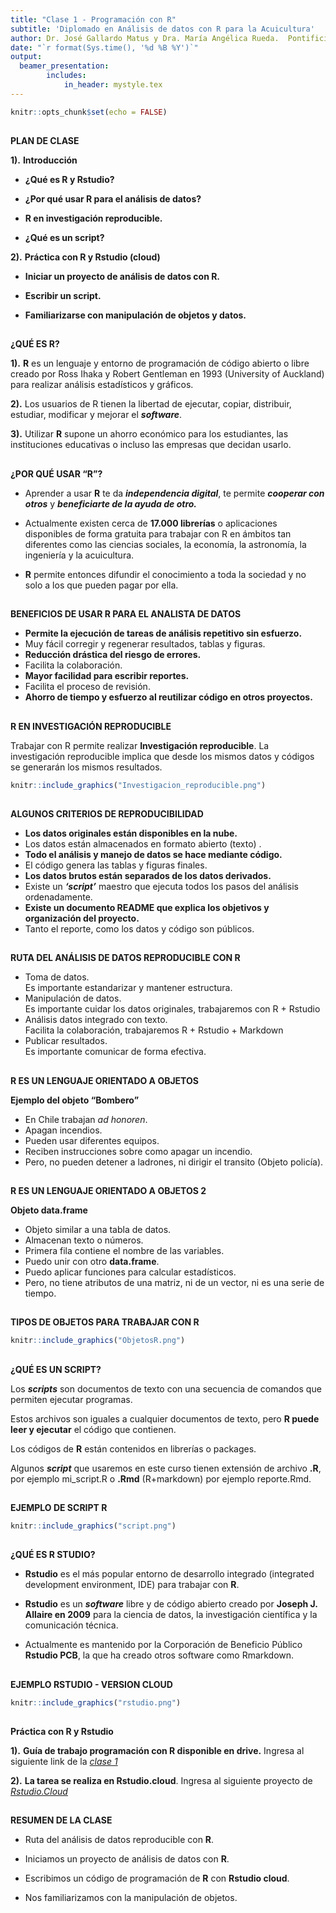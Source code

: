 ```yaml
---
title: "Clase 1 - Programación con R"
subtitle: 'Diplomado en Análisis de datos con R para la Acuicultura'
author: Dr. José Gallardo Matus y Dra. María Angélica Rueda.  Pontificia Universidad Católica de Valparaíso  
date: "`r format(Sys.time(), '%d %B %Y')`"
output: 
  beamer_presentation:
        includes:
            in_header: mystyle.tex
---
```


```r
knitr::opts_chunk$set(echo = FALSE)
```

## 
<div class="centered">
<div class="black">
**PLAN DE CLASE**
</div>
</div>

<div class="black">
**1).** **Introducción**
</div>

- **¿Qué es R y Rstudio?**

- **¿Por qué usar R para el análisis de datos?**

- **R en investigación reproducible.**

- **¿Qué es un script?**

<div class="black">
**2).** **Práctica con R y Rstudio (cloud)**
</div>

- **Iniciar un proyecto de análisis de datos con R.**

- **Escribir un script.**

- **Familiarizarse con manipulación de objetos y datos.**


## 
<div class="centered">
<div class="black">

**¿QUÉ ES R?**

</div>
</div>

<div class="black">
**1).** **R** es un lenguaje y entorno de programación de código abierto o libre creado por Ross Ihaka y Robert Gentleman en 1993 (University of Auckland) para realizar análisis estadísticos y gráficos.


**2).** Los usuarios de R tienen la libertad de ejecutar, copiar, distribuir, estudiar, modificar y mejorar el **_software_**.

**3).** Utilizar **R** supone un ahorro económico para los estudiantes, las instituciones educativas o incluso las empresas que decidan usarlo.
</div>


## 
<div class="centered">
<div class="black">

**¿POR QUÉ USAR "R"?**

</div>
</div>

<div class="black">

- Aprender a usar **R** te da **_independencia digital_**, te permite **_cooperar con otros_** y **_beneficiarte de la ayuda de otro._**

- Actualmente existen cerca de **17.000 librerías** o aplicaciones disponibles de forma gratuita para trabajar con R en ámbitos tan diferentes como las ciencias sociales, la economía, la astronomía, la ingeniería y la acuicultura.

- **R** permite entonces difundir el conocimiento a toda la sociedad y no solo a los que pueden pagar por ella.
</div>

## 
<div class="centered">
<div class="black">

**BENEFICIOS DE USAR R PARA EL ANALISTA DE DATOS**

</div>
</div>

<div class="black">

- **Permite la ejecución de tareas de análisis repetitivo sin esfuerzo.**
- Muy fácil corregir y regenerar resultados, tablas y figuras.
- **Reducción drástica del riesgo de errores.**
- Facilita la colaboración.
- **Mayor facilidad para escribir reportes.**
- Facilita el proceso de revisión.
- **Ahorro de tiempo y esfuerzo al reutilizar código en otros proyectos.**
</div>

## 

**R EN INVESTIGACIÓN REPRODUCIBLE**

</div>
</div>

<div class="centered">
<div class="black">
Trabajar con R permite realizar **Investigación reproducible**. 
La investigación reproducible implica que desde los mismos datos y códigos se generarán los mismos resultados.

</div>
</div>
<div class="columns-1">
```r
knitr::include_graphics("Investigacion_reproducible.png")
```
</div>

## 
<div class="centered">
<div class="black">

**ALGUNOS CRITERIOS DE REPRODUCIBILIDAD**

</div>
</div>

<div class="black">
- **Los datos originales están disponibles en la nube.**
- Los datos están almacenados en formato abierto (texto) .
- **Todo el análisis y manejo de datos se hace mediante código.**
- El código genera las tablas y figuras finales.
- **Los datos brutos están separados de los datos derivados.**
- Existe un **_‘script’_** maestro que ejecuta todos los pasos del análisis ordenadamente.
- **Existe un documento README que explica los objetivos y organización del proyecto.**
- Tanto el reporte, como los datos y código son públicos.
</div>

## 

<div class="centered">
<div class="black">

**RUTA DEL ANÁLISIS DE DATOS REPRODUCIBLE CON R**

- Toma de datos.    
Es importante estandarizar y mantener estructura.   
- Manipulación de datos.  
Es importante cuidar los datos originales, trabajaremos con R + Rstudio  
- Análisis datos integrado con texto.  
Facilita la colaboración, trabajaremos R + Rstudio + Markdown
- Publicar resultados.  
Es importante comunicar de forma efectiva.

</div>
</div>

## 
<div class="centered">
<div class="black">

**R ES UN LENGUAJE ORIENTADO A OBJETOS**

**Ejemplo del objeto "Bombero"**
</div>
</div>
<div class="columns-2">


<div class="black">
<div class="centered">

* En Chile trabajan *ad honoren*.
* Apagan incendios.
* Pueden usar diferentes equipos.
* Reciben instrucciones sobre como apagar un incendio.
* Pero, no pueden detener a ladrones, ni dirigir el transito (Objeto policía).

</div>
</div>
</div>

##

**R ES UN LENGUAJE ORIENTADO A OBJETOS 2**

**Objeto data.frame**
</div>
</div>
<div class="columns-2">


<div class="black">
<div class="centered">

* Objeto similar a una tabla de datos.
* Almacenan texto o números.
* Primera fila contiene el nombre de las variables.
* Puedo unir con otro **data.frame**.
* Puedo aplicar funciones para calcular estadísticos.
* Pero, no tiene atributos de una matriz, ni de un vector, ni es una serie de tiempo.
</div>
</div>
</div>

##

**TIPOS DE OBJETOS PARA TRABAJAR CON R**

</div>
</div>
```r
knitr::include_graphics("ObjetosR.png")
```
</div>


## 

<div class="centered">
<div class="black">

**¿QUÉ ES UN SCRIPT?**

</div>
</div>

<div class="black">

Los **_scripts_** son documentos de texto con una secuencia de comandos que permiten ejecutar programas.

Estos archivos son iguales a cualquier documentos de texto, pero **R puede leer y ejecutar** el código que contienen.

Los códigos de **R** están contenidos en librerías o packages.

Algunos **_script_** que usaremos en este curso tienen extensión de archivo **.R**, por ejemplo mi_script.R o **.Rmd** (R+markdown) por ejemplo reporte.Rmd.

</div>

## 

<div class="centered">
<div class="black">

**EJEMPLO DE SCRIPT R**
```r
knitr::include_graphics("script.png")
```
</div>
</div>

##

**¿QUÉ ES R STUDIO?**

</div>
</div>

<div class="black">

* **Rstudio** es el más popular entorno de desarrollo integrado (integrated development environment, IDE) para trabajar con **R**.

* **Rstudio** es un **_software_** libre y de código abierto creado por **Joseph J. Allaire en 2009** para la ciencia de datos, la investigación científica y la comunicación técnica.

* Actualmente es mantenido por la Corporación de Beneficio Público **Rstudio PCB**, la que ha creado otros software como Rmarkdown.
</div>

## 

<div class="centered">
<div class="black">

**EJEMPLO RSTUDIO - VERSION CLOUD**

```r
knitr::include_graphics("rstudio.png")
```
</div>
</div>

## 

<div class="centered">
<div class="black">

**Práctica con R y Rstudio**

</div>
</div>

<div class="black">
**1).** **Guía de trabajo programación con R disponible en drive.** Ingresa al siguiente link de la *[clase 1](https://drive.google.com/drive/folders/1cZgVkdPQsSJ1Okn2GC_iZjbR2xqrHBuH?usp=sharing)*

**2).** **La tarea se realiza en Rstudio.cloud**. Ingresa al siguiente proyecto de *[Rstudio.Cloud](https://rstudio.cloud/spaces/175863/project/2947859)* 

</div>


## 

<div class="centered">
<div class="black">

**RESUMEN DE LA CLASE**

</div>
</div>

<div class="black">

* Ruta del análisis de datos reproducible con **R**.

* Iniciamos un proyecto de análisis de datos con **R**.

* Escribimos un código de programación de **R** con **Rstudio cloud**.

* Nos familiarizamos con la manipulación de objetos.

</div>

